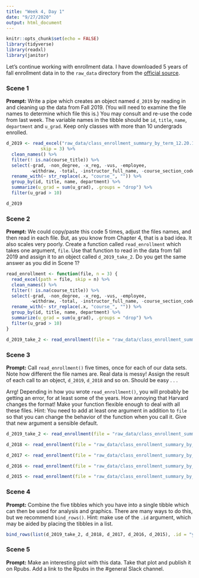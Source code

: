 ```yaml
---
title: "Week 4, Day 1"
date: "9/27/2020"
output: html_document
---
```


```r
knitr::opts_chunk$set(echo = FALSE)
library(tidyverse)
library(readxl)
library(janitor)
```

Let's continue working with enrollment data. I have downloaded 5 years of fall enrollment data in to the `raw_data` directory from the [official source](https://registrar.fas.harvard.edu/faculty-staff/courses/enrollment/archived-course-enrollment-reports).

### Scene 1

**Prompt:** Write a pipe which creates an object named `d_2019` by reading in and cleaning up the data from Fall 2019. (You will need to examine the file names to determine which file this is.) You may consult and re-use the code from last week. The variable names in the tibble should be `id`,  `title`, `name`, `department` and `u_grad`. Keep only classes with more than 10 undergrads enrolled.

```r
d_2019 <- read_excel("raw_data/class_enrollment_summary_by_term_12.20.19.xlsx", 
             skip = 3) %>%
  clean_names() %>%
  filter(! is.na(course_title)) %>% 
  select(-grad, -non_degree, -x_reg, -vus, -employee, 
         -withdraw, -total, -instructor_full_name, -course_section_code) %>%
  rename_with(~ str_replace(.x, "course_", "")) %>% 
  group_by(id, title, name, department) %>%
  summarize(u_grad = sum(u_grad), .groups = "drop") %>%
  filter(u_grad > 10)

d_2019
```


### Scene 2

**Prompt:** We could copy/paste this code 5 times, adjust the files names, and then read in each file. But, as you know from Chapter 4, that is a bad idea. It also scales very poorly. Create a function called `read_enrollment` which takes one argument, `file`. Use that function to read in the data from fall 2019 and assign it to an object called `d_2019_take_2`. Do you get the same answer as you did in Scene 1?

```r

read_enrollment <- function(file, n = 3) {
  read_excel(path = file, skip = n) %>% 
  clean_names() %>%
  filter(! is.na(course_title)) %>% 
  select(-grad, -non_degree, -x_reg, -vus, -employee, 
         -withdraw, -total, -instructor_full_name, -course_section_code) %>%
  rename_with(~ str_replace(.x, "course_", "")) %>% 
  group_by(id, title, name, department) %>%
  summarize(u_grad = sum(u_grad), .groups = "drop") %>%
  filter(u_grad > 10)
}

d_2019_take_2 <- read_enrollment(file = "raw_data/class_enrollment_summary_by_term_12.20.19.xlsx")

```

### Scene 3

**Prompt:** Call `read_enrollment()` five times, once for each of our data sets. Note how different the file names are. Real data is messy! Assign the result of each call to an object, `d_2019`, `d_2018` and so on. Should be easy . . .

Arrg! Depending in how you wrote `read_enrollment()`, you will probably be getting an error, for at least some of the years.  How annoying that Harvard changes the format! Make your function flexible enough to deal with all these files. Hint: You need to add at least one argument in addition to `file` so that you can change the behavior of the function when you call it. Give that new argument a sensible default.

```r

d_2019_take_2 <- read_enrollment(file = "raw_data/class_enrollment_summary_by_term_12.20.19.xlsx")

d_2018 <- read_enrollment(file = "raw_data/class_enrollment_summary_by_term_10.24.18.xlsx", n = 2)

d_2017 <- read_enrollment(file = "raw_data/class_enrollment_summary_by_term_10.20.17.xlsx")

d_2016 <- read_enrollment(file = "raw_data/class_enrollment_summary_by_term_fall_2016.xlsx", n = 0)

d_2015 <- read_enrollment(file = "raw_data/class_enrollment_summary_by_term_fall_2015.xlsx")

```

### Scene 4

**Prompt:** Combine the five tibbles which you have into a single tibble which can then be used for analysis and graphics. There are many ways to do this, but we recommend `bind_rows()`. Hint: make use of the `.id` argument, which may be aided by placing the tibbles in a list.

```r

bind_rows(list(d_2019_take_2, d_2018, d_2017, d_2016, d_2015), .id = "year")

```

### Scene 5

**Prompt:** Make an interesting plot with this data. Take that plot and publish it on Rpubs. Add a link to the Rpubs in the #general Slack channel.



